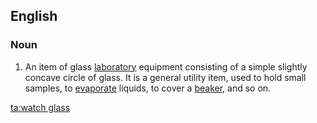 ==English==
{{wikipedia}} 
===Noun===
{{en-noun|sg=[[watch]] [[glass]]|pl=[[watch glasses]]}}

# {{context|chemistry}} An item of glass [[laboratory]] equipment consisting of a simple slightly concave circle of glass. It is a general utility item, used to hold small samples, to [[evaporate]] liquids, to cover a [[beaker]], and so on.

[[ta:watch glass]]